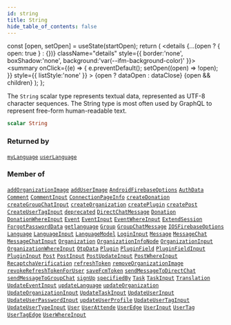 ```yaml
---
id: string
title: String
hide_table_of_contents: false
---
```







  const [open, setOpen] = useState(startOpen);
  return (
    <details {...(open ? { open: true } : {})} className="details" style={{ border:'none', boxShadow:'none', background:'var(--ifm-background-color)' }}>
      <summary
        onClick={(e) => {
          e.preventDefault();
          setOpen((open) => !open);
        }}
        style={{ listStyle:'none' }}
      >
      {open ? dataOpen : dataClose}
      </summary>
      {open && children}
    </details>
  );
};




The `String` scalar type represents textual data, represented as UTF-8 character sequences. The String type is most often used by GraphQL to represent free-form human-readable text.


```graphql
scalar String
```




### Returned by

[`myLanguage`](/schema/queries/my-language)  <Badge class="secondary" text="query"/><Bullet />[`userLanguage`](/schema/queries/user-language)  <Badge class="secondary" text="query"/>

### Member of

[`addOrganizationImage`](/schema/mutations/add-organization-image)  <Badge class="secondary" text="mutation"/><Bullet />[`addUserImage`](/schema/mutations/add-user-image)  <Badge class="secondary" text="mutation"/><Bullet />[`AndroidFirebaseOptions`](/schema/objects/android-firebase-options)  <Badge class="secondary" text="object"/><Bullet />[`AuthData`](/schema/objects/auth-data)  <Badge class="secondary" text="object"/><Bullet />[`Comment`](/schema/objects/comment)  <Badge class="secondary" text="object"/><Bullet />[`CommentInput`](/schema/inputs/comment-input)  <Badge class="secondary" text="input"/><Bullet />[`ConnectionPageInfo`](/schema/objects/connection-page-info)  <Badge class="secondary" text="object"/><Bullet />[`createDonation`](/schema/mutations/create-donation)  <Badge class="secondary" text="mutation"/><Bullet />[`createGroupChatInput`](/schema/inputs/create-group-chat-input)  <Badge class="secondary" text="input"/><Bullet />[`createOrganization`](/schema/mutations/create-organization)  <Badge class="secondary" text="mutation"/><Bullet />[`createPlugin`](/schema/mutations/create-plugin)  <Badge class="secondary" text="mutation"/><Bullet />[`createPost`](/schema/mutations/create-post)  <Badge class="secondary" text="mutation"/><Bullet />[`CreateUserTagInput`](/schema/inputs/create-user-tag-input)  <Badge class="secondary" text="input"/><Bullet />[`deprecated`](/schema/directives/deprecated)  <Badge class="secondary" text="directive"/><Bullet />[`DirectChatMessage`](/schema/objects/direct-chat-message)  <Badge class="secondary" text="object"/><Bullet />[`Donation`](/schema/objects/donation)  <Badge class="secondary" text="object"/><Bullet />[`DonationWhereInput`](/schema/inputs/donation-where-input)  <Badge class="secondary" text="input"/><Bullet />[`Event`](/schema/objects/event)  <Badge class="secondary" text="object"/><Bullet />[`EventInput`](/schema/inputs/event-input)  <Badge class="secondary" text="input"/><Bullet />[`EventWhereInput`](/schema/inputs/event-where-input)  <Badge class="secondary" text="input"/><Bullet />[`ExtendSession`](/schema/objects/extend-session)  <Badge class="secondary" text="object"/><Bullet />[`ForgotPasswordData`](/schema/inputs/forgot-password-data)  <Badge class="secondary" text="input"/><Bullet />[`getlanguage`](/schema/queries/getlanguage)  <Badge class="secondary" text="query"/><Bullet />[`Group`](/schema/objects/group)  <Badge class="secondary" text="object"/><Bullet />[`GroupChatMessage`](/schema/objects/group-chat-message)  <Badge class="secondary" text="object"/><Bullet />[`IOSFirebaseOptions`](/schema/objects/iosfirebase-options)  <Badge class="secondary" text="object"/><Bullet />[`Language`](/schema/objects/language)  <Badge class="secondary" text="object"/><Bullet />[`LanguageInput`](/schema/inputs/language-input)  <Badge class="secondary" text="input"/><Bullet />[`LanguageModel`](/schema/objects/language-model)  <Badge class="secondary" text="object"/><Bullet />[`LoginInput`](/schema/inputs/login-input)  <Badge class="secondary" text="input"/><Bullet />[`Message`](/schema/objects/message)  <Badge class="secondary" text="object"/><Bullet />[`MessageChat`](/schema/objects/message-chat)  <Badge class="secondary" text="object"/><Bullet />[`MessageChatInput`](/schema/inputs/message-chat-input)  <Badge class="secondary" text="input"/><Bullet />[`Organization`](/schema/objects/organization)  <Badge class="secondary" text="object"/><Bullet />[`OrganizationInfoNode`](/schema/objects/organization-info-node)  <Badge class="secondary" text="object"/><Bullet />[`OrganizationInput`](/schema/inputs/organization-input)  <Badge class="secondary" text="input"/><Bullet />[`OrganizationWhereInput`](/schema/inputs/organization-where-input)  <Badge class="secondary" text="input"/><Bullet />[`OtpData`](/schema/objects/otp-data)  <Badge class="secondary" text="object"/><Bullet />[`Plugin`](/schema/objects/plugin)  <Badge class="secondary" text="object"/><Bullet />[`PluginField`](/schema/objects/plugin-field)  <Badge class="secondary" text="object"/><Bullet />[`PluginFieldInput`](/schema/inputs/plugin-field-input)  <Badge class="secondary" text="input"/><Bullet />[`PluginInput`](/schema/inputs/plugin-input)  <Badge class="secondary" text="input"/><Bullet />[`Post`](/schema/objects/post)  <Badge class="secondary" text="object"/><Bullet />[`PostInput`](/schema/inputs/post-input)  <Badge class="secondary" text="input"/><Bullet />[`PostUpdateInput`](/schema/inputs/post-update-input)  <Badge class="secondary" text="input"/><Bullet />[`PostWhereInput`](/schema/inputs/post-where-input)  <Badge class="secondary" text="input"/><Bullet />[`RecaptchaVerification`](/schema/inputs/recaptcha-verification)  <Badge class="secondary" text="input"/><Bullet />[`refreshToken`](/schema/mutations/refresh-token)  <Badge class="secondary" text="mutation"/><Bullet />[`removeOrganizationImage`](/schema/mutations/remove-organization-image)  <Badge class="secondary" text="mutation"/><Bullet />[`revokeRefreshTokenForUser`](/schema/mutations/revoke-refresh-token-for-user)  <Badge class="secondary" text="mutation"/><Bullet />[`saveFcmToken`](/schema/mutations/save-fcm-token)  <Badge class="secondary" text="mutation"/><Bullet />[`sendMessageToDirectChat`](/schema/mutations/send-message-to-direct-chat)  <Badge class="secondary" text="mutation"/><Bullet />[`sendMessageToGroupChat`](/schema/mutations/send-message-to-group-chat)  <Badge class="secondary" text="mutation"/><Bullet />[`signUp`](/schema/mutations/sign-up)  <Badge class="secondary" text="mutation"/><Bullet />[`specifiedBy`](/schema/directives/specified-by)  <Badge class="secondary" text="directive"/><Bullet />[`Task`](/schema/objects/task)  <Badge class="secondary" text="object"/><Bullet />[`TaskInput`](/schema/inputs/task-input)  <Badge class="secondary" text="input"/><Bullet />[`Translation`](/schema/objects/translation)  <Badge class="secondary" text="object"/><Bullet />[`UpdateEventInput`](/schema/inputs/update-event-input)  <Badge class="secondary" text="input"/><Bullet />[`updateLanguage`](/schema/mutations/update-language)  <Badge class="secondary" text="mutation"/><Bullet />[`updateOrganization`](/schema/mutations/update-organization)  <Badge class="secondary" text="mutation"/><Bullet />[`UpdateOrganizationInput`](/schema/inputs/update-organization-input)  <Badge class="secondary" text="input"/><Bullet />[`UpdateTaskInput`](/schema/inputs/update-task-input)  <Badge class="secondary" text="input"/><Bullet />[`UpdateUserInput`](/schema/inputs/update-user-input)  <Badge class="secondary" text="input"/><Bullet />[`UpdateUserPasswordInput`](/schema/inputs/update-user-password-input)  <Badge class="secondary" text="input"/><Bullet />[`updateUserProfile`](/schema/mutations/update-user-profile)  <Badge class="secondary" text="mutation"/><Bullet />[`UpdateUserTagInput`](/schema/inputs/update-user-tag-input)  <Badge class="secondary" text="input"/><Bullet />[`UpdateUserTypeInput`](/schema/inputs/update-user-type-input)  <Badge class="secondary" text="input"/><Bullet />[`User`](/schema/objects/user)  <Badge class="secondary" text="object"/><Bullet />[`UserAttende`](/schema/objects/user-attende)  <Badge class="secondary" text="object"/><Bullet />[`UserEdge`](/schema/objects/user-edge)  <Badge class="secondary" text="object"/><Bullet />[`UserInput`](/schema/inputs/user-input)  <Badge class="secondary" text="input"/><Bullet />[`UserTag`](/schema/objects/user-tag)  <Badge class="secondary" text="object"/><Bullet />[`UserTagEdge`](/schema/objects/user-tag-edge)  <Badge class="secondary" text="object"/><Bullet />[`UserWhereInput`](/schema/inputs/user-where-input)  <Badge class="secondary" text="input"/>


